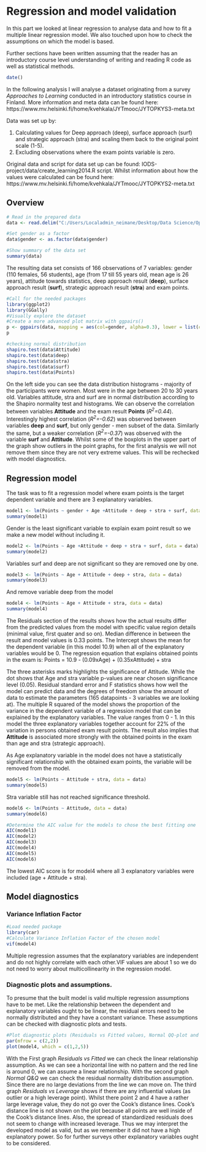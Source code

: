 # Regression and model validation 
In this part we looked at linear regression to analyse data and how to fit a multiple linear regression model. We also touched upon how to check the assumptions on which the model is based.

Further sections have been written assuming that the reader has an introductory course level understanding of writing and reading R code as well as statistical methods.

```r
date()
```
In the following analysis I will analyse a dataset originating from a survey *Approaches to Learning* conducted in an introductory statistics course in Finland. More information and meta data can be found here: https://www.mv.helsinki.fi/home/kvehkala/JYTmooc/JYTOPKYS3-meta.txt

Data was set up by:

1. Calculating values for Deep approach (deep), surface approach (surf) and strategic approach (stra) and scaling them back to the original point scale (1-5).
2. Excluding observations where the exam points variable is zero.

Original data and script for data set up can be found: IODS-project/data/create_learning2014.R script.
Whilst information about how the values were calculated can be found here: https://www.mv.helsinki.fi/home/kvehkala/JYTmooc/JYTOPKYS2-meta.txt

## Overview

```r
# Read in the prepared data
data <- read.delim("C:/Users/Localadmin_neimane/Desktop/Data Science/OpenDataScience/IODS-project/data/learning2014.txt")

#Set gender as a factor
data$gender <- as.factor(data$gender) 

#Show summary of the data set
summary(data) 
```
The resulting data set consists of 166 observations of 7 variables: gender (110 females, 56 students), age (from 17 till 55 years old, mean age is 26 years), attitude towards statistics, deep approach result (**deep**), surface approach result (**surf**), strategic approach result (**stra**) and exam points.
```r
#Call for the needed packages
library(ggplot2)
library(GGally)
#Visually explore the dataset
#Create a more advanced plot matrix with ggpairs()
p <- ggpairs(data, mapping = aes(col=gender, alpha=0.3), lower = list(combo = wrap("facethist", bins = 10)))
p

#checking normal distribution
shapiro.test(data$Attitude)
shapiro.test(data$deep)
shapiro.test(data$stra)
shapiro.test(data$surf)
shapiro.test(data$Points)
```

On the left side you can see the data distribution histograms - majority of the participants were women. Most were in the age between 20 to 30 years old. Variables attitude, stra and surf are in normal distribution according to the Shapiro normality test and histograms. 
We can observe the correlation between variables **Attitude** and the exam result **Points** (*R$^{2}$=0.44*). Interestingly highest correlation (*R$^{2}$=-0.62*) was observed between variables **deep** and **surf**, but only gender - men subset of the data. Similarly the same, but a weaker correlation (*R$^{2}$=-0.37*) was observed with the variable **surf** and **Attitude**. 
Whilst some of the boxplots in the upper part of the graph show outliers in the point graphs, for the first analysis we will not remove them since they are not very extreme values. This will be rechecked with model diagnostics.  

## Regression model
The task was to fit a regression model where exam points is the target dependent variable and there are 3 explanatory variables. 

```r
model1 <- lm(Points ~ gender + Age +Attitude + deep + stra + surf, data = data)
summary(model1)
```
Gender is the least significant variable to explain exam point result so we make a new model without including it. 

```r
model2 <- lm(Points ~ Age +Attitude + deep + stra + surf, data = data)
summary(model2)
```

Variables surf and deep are not significant so they are removed one by one. 
```r
model3 <- lm(Points ~ Age + Attitude + deep + stra, data = data)
summary(model3)
```
And remove variable deep from the model
```r
model4 <- lm(Points ~ Age + Attitude + stra, data = data)
summary(model4)
```
The Residuals section of the results shows how the actual results differ from the predicted values from the model with specific value region details (minimal value, first quater and so on). Median difference in between the result and model values is 0.33 points. 
The Intercept shows the mean for the dependent variable (in this model 10.9) when all of the explanatory variables would be 0.
The regression equation that explains obtained points in the exam is: 
Points = 10.9 - (0.09xAge) + (0.35xAttitude) + stra

The three asterisks marks highlights the significance of Attitude. While the dot shows that Age and stra variable p-values are near chosen significance level (0.05).
Residual standard error and F statistics shows how well the model can predict data and the degrees of freedom show the amount of data to estimate the parameters (165 datapoints - 3 variables we are looking at).
The multiple R squared of the model shows the proportion of the variance in the dependent variable of a regression model that can be explained by the explanatory variables. The value ranges from 0 - 1. In this model the three explanatory variables together account for 22% of the variation in persons obtained exam result points. The result also implies that **Attitude** is  associated more strongly with the obtained points in the exam than age and stra (strategic approach). 

As Age explanatory variable in the model does not have a statistically significant relationship with the obtained exam points, the variable will be removed from the model. 

```r
model5 <- lm(Points ~ Attitude + stra, data = data)
summary(model5)
```
Stra variable still has not reached significance threshold. 
```r
model6 <- lm(Points ~ Attitude, data = data)
summary(model6)
```
```r
#Determine the AIC value for the models to chose the best fitting one
AIC(model1)
AIC(model2)
AIC(model3)
AIC(model4)
AIC(model5)
AIC(model6)
```
The lowest AIC score is for model4 where all 3 explanatory variables were included (age + Attitude + stra). 

## Model diagnostics
### Variance Inflation Factor
```r
#Load needed package 
library(car)
#Calculate Variance Inflation Factor of the chosen model
vif(model4)
```
Multiple regression assumes that the explanatory variables are independent and do not highly correlate with each other.VIF values are about 1 so we do not need to worry about multicollinearity in the regression model. 


### Diagnostic plots and assumptions. 
To presume that the built model is valid multiple regression assumptions have to be met. Like the relationship between the dependent and explanatory variables ought to be linear, the residual errors need to be normally distributed and they have a constant variance. These assumptions can be checked with diagnostic plots and tests.

```r
#Plot diagnostic plots (Residuals vs Fitted values, Normal QQ-plot and Residuals vs Leverage) for the chosen model4.
par(mfrow = c(2,2))
plot(model4, which = c(1,2,5))
```


With the First graph *Residuals vs Fitted* we can check the linear relationship assumption. As we can see a horizontal line with no pattern and the red line is around 0, we can assume a linear relationship. With the second graph *Normal Q&Q* we can check the residual normality distribution assumption. Since there are no large deviations from the line we can move on. The third graph *Residuals vs Leverage* shows if there are any influential values (as outlier or a high leverage point). Whilst there point 2 and 4 have a rather large leverage value, they do not go over the Cook's distance lines. Cook’s distance line is not shown on the plot because all points are well inside of the Cook’s distance lines. Also, the spread of standardized residuals does not seem to change with increased leverage. Thus we may interpret the developed model as valid, but as we remember it did not have a high explanatory power. So for further surveys other explanatory variables ought to be considered. 

